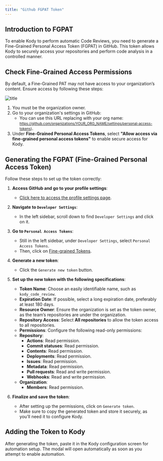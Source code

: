 ```yaml
---
title: "Github FGPAT Token"
---
```


## Introduction to FGPAT

To enable Kody to perform automatic Code Reviews, you need to generate a Fine-Grained Personal Access Token (FGPAT) in GitHub. This token allows Kody to securely access your repositories and perform code analysis in a controlled manner.

## Check Fine-Grained Access Permissions

By default, a Fine-Grained PAT may not have access to your organization’s content. Ensure access by following these steps:

![title](/images/fgpat.png)

1. You must be the organization owner.
1. Go to your organization's settings in GitHub:
   * You can use this URL replacing with your org name: <small>https://github.com/organizations/YOUR_ORG_NAME/settings/personal-access-tokens)</small>.
2. Under **Fine-Grained Personal Access Tokens**, select **"Allow access via fine-grained personal access tokens"** to enable secure access for Kody.

## Generating the FGPAT (Fine-Grained Personal Access Token)

Follow these steps to set up the token correctly:

1. **Access GitHub and go to your profile settings**:

   - [Click here to access the profile settings page](https://github.com/settings/profile).

2. **Navigate to `Developer Settings`**:

   - In the left sidebar, scroll down to find `Developer Settings` and click on it.

3. **Go to `Personal Access Tokens`**:

   - Still in the left sidebar, under `Developer Settings`, select `Personal Access Tokens`.
   - Then, click on [Fine-grained Tokens](https://github.com/settings/tokens?type=beta).

4. **Generate a new token**:

   - Click the `Generate new token` button.

5. **Set up the new token with the following specifications**:

   - **Token Name**: Choose an easily identifiable name, such as `kody_code_review`.
   - **Expiration Date**: If possible, select a long expiration date, preferably at least 180 days.
   - **Resource Owner**: Ensure the organization is set as the token owner, as the team’s repositories are under the organization.
   - **Repository Access**: Select **All repositories** to allow the token access to all repositories.
   - **Permissions**: Configure the following read-only permissions:
   - **Repository**:
      - **Actions**: Read permission.
      - **Commit statuses**: Read permission.
      - **Contents**: Read permission.
      - **Deployments**: Read permission.
      - **Issues**: Read permission.
      - **Metadata**: Read permission.
      - **Pull requests**: Read and write permission.
      - **Webhooks**: Read and write permission.
   - **Organization**:
      - **Members**: Read permission.

6. **Finalize and save the token**:
   - After setting up the permissions, click on `Generate token`.
   - Make sure to copy the generated token and store it securely, as you’ll need it to configure Kody.

## Adding the Token to Kody

After generating the token, paste it in the Kody configuration screen for automation setup. The modal will open automatically as soon as you attempt to enable automation.
